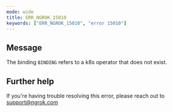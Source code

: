 ```yaml
---
mode: wide
title: ERR_NGROK_15010
keywords: ["ERR_NGROK_15010", "error 15010"]
---
```


## Message

The binding `BINDING` refers to a k8s operator that does not exist.

## Further help

If you're having trouble resolving this error, please reach out to [support@ngrok.com](mailto:support@ngrok.com?subject=Help%20with%20ERR_NGROK_15010)
